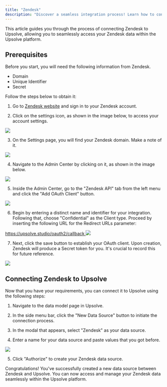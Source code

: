 ```yaml
---
title: "Zendesk"
description: "Discover a seamless integration process! Learn how to connect Zendesk to Upsolve effortlessly for streamlined transactions."
---
```


This article guides you through the process of connecting Zendesk to Upsolve, allowing you to seamlessly access your Zendesk data within the Upsolve platform.

## Prerequisites

Before you start, you will need the following information from Zendesk.

- Domain
- Unique Identifier
- Secret

Follow the steps below to obtain it:

1. Go to [Zendesk website](https://www.zendesk.com) and sign in to your Zendesk account.

2. Click on the settings icon, as shown in the image below, to access your account settings.

<img src="https://cdn.peaka.com/integrations/zendesk-1.png" />

3. On the Settings page, you will find your Zendesk domain. Make a note of it.

<img src="https://cdn.peaka.com/integrations/zendesk-2.png" />

4. Navigate to the Admin Center by clicking on it, as shown in the image below.

<img src="https://cdn.peaka.com/integrations/zendesk-3.png" />

5. Inside the Admin Center, go to the "Zendesk API" tab from the left menu and click the "Add OAuth Client" button.

<img src="https://cdn.peaka.com/integrations/zendesk-4.png" />

6. Begin by entering a distinct name and identifier for your integration. Following that, choose "Confidential" as the Client type. Proceed by inserting the following URL for the Redirect URLs parameter:

<a href="https://upsolve.studio/oauth2/callback" target="_blank">
  https://upsolve.studio/oauth2/callback
</a>

<img src="https://cdn.peaka.com/integrations/zendesk-5.png" />

7. Next, click the save button to establish your OAuth client. Upon creation, Zendesk will produce a Secret token for you. It's crucial to record this for future reference.

<img src="https://cdn.peaka.com/integrations/zendesk-6.png" />

## Connecting Zendesk to Upsolve

Now that you have your requirements, you can connect it to Upsolve using the following steps:

1. Navigate to the data model page in Upsolve.

2. In the side menu bar, click the "New Data Source" button to initiate the connection process.

3. In the modal that appears, select "Zendesk" as your data source.

4. Enter a name for your data source and paste values that you got before.

<img src="https://cdn.peaka.com/integrations/zendesk-7.png" />

5. Click "Authorize" to create your Zendesk data source.

Congratulations! You've successfully created a new data source between Zendesk and Upsolve. You can now access and manage your Zendesk data seamlessly within the Upsolve platform.
